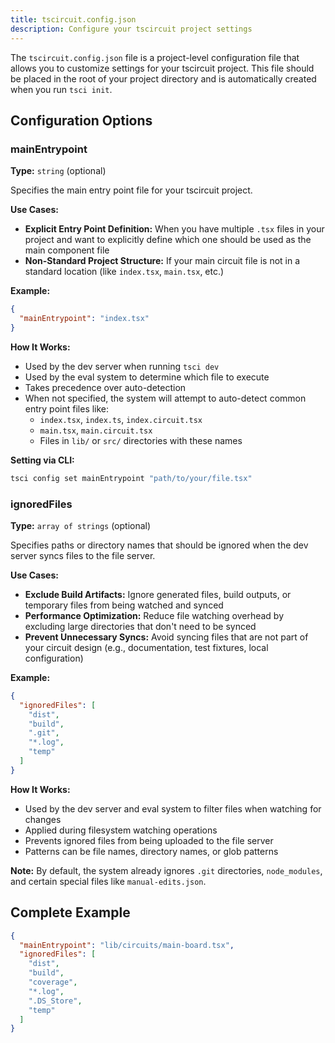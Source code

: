 ```yaml
---
title: tscircuit.config.json
description: Configure your tscircuit project settings
---
```


The `tscircuit.config.json` file is a project-level configuration file that allows you to customize settings for your tscircuit project. This file should be placed in the root of your project directory and is automatically created when you run `tsci init`.

## Configuration Options

### mainEntrypoint

**Type:** `string` (optional)

Specifies the main entry point file for your tscircuit project.

**Use Cases:**

- **Explicit Entry Point Definition:** When you have multiple `.tsx` files in your project and want to explicitly define which one should be used as the main component file
- **Non-Standard Project Structure:** If your main circuit file is not in a standard location (like `index.tsx`, `main.tsx`, etc.)

**Example:**

```json
{
  "mainEntrypoint": "index.tsx"
}
```

**How It Works:**

- Used by the dev server when running `tsci dev`
- Used by the eval system to determine which file to execute
- Takes precedence over auto-detection
- When not specified, the system will attempt to auto-detect common entry point files like:
  - `index.tsx`, `index.ts`, `index.circuit.tsx`
  - `main.tsx`, `main.circuit.tsx`
  - Files in `lib/` or `src/` directories with these names

**Setting via CLI:**

```bash
tsci config set mainEntrypoint "path/to/your/file.tsx"
```

### ignoredFiles

**Type:** `array of strings` (optional)

Specifies paths or directory names that should be ignored when the dev server syncs files to the file server.

**Use Cases:**

- **Exclude Build Artifacts:** Ignore generated files, build outputs, or temporary files from being watched and synced
- **Performance Optimization:** Reduce file watching overhead by excluding large directories that don't need to be synced
- **Prevent Unnecessary Syncs:** Avoid syncing files that are not part of your circuit design (e.g., documentation, test fixtures, local configuration)

**Example:**

```json
{
  "ignoredFiles": [
    "dist",
    "build",
    ".git",
    "*.log",
    "temp"
  ]
}
```

**How It Works:**

- Used by the dev server and eval system to filter files when watching for changes
- Applied during filesystem watching operations
- Prevents ignored files from being uploaded to the file server
- Patterns can be file names, directory names, or glob patterns

**Note:** By default, the system already ignores `.git` directories, `node_modules`, and certain special files like `manual-edits.json`.

## Complete Example

```json
{
  "mainEntrypoint": "lib/circuits/main-board.tsx",
  "ignoredFiles": [
    "dist",
    "build",
    "coverage",
    "*.log",
    ".DS_Store",
    "temp"
  ]
}
```
